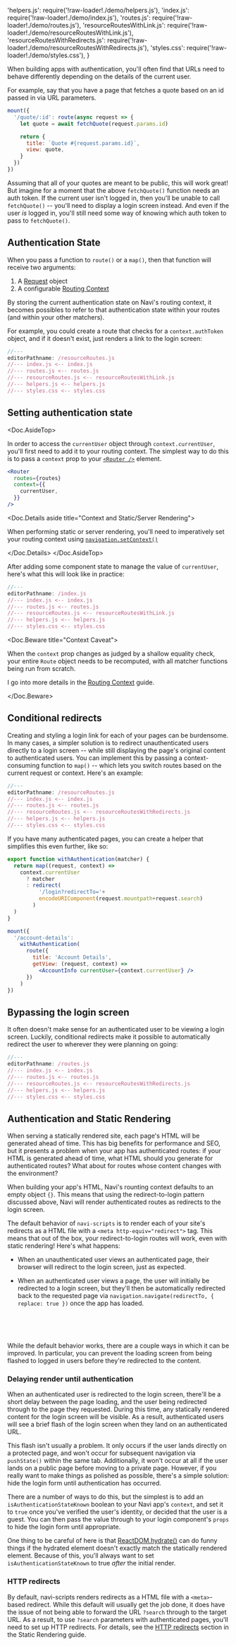   'helpers.js': require('!raw-loader!./demo/helpers.js'),
  'index.js': require('!raw-loader!./demo/index.js'),
  'routes.js': require('!raw-loader!./demo/routes.js'),
  'resourceRoutesWithLink.js': require('!raw-loader!./demo/resourceRoutesWithLink.js'),
  'resourceRoutesWithRedirects.js': require('!raw-loader!./demo/resourceRoutesWithRedirects.js'),
  'styles.css': require('!raw-loader!./demo/styles.css'),
}

When building apps with authentication, you'll often find that URLs need to behave differently depending on the details of the current user.

For example, say that you have a page that fetches a quote based on an id passed in via URL parameters.

```js
mount({
  '/quote/:id': route(async request => {
    let quote = await fetchQuote(request.params.id)

    return {
      title: `Quote #{request.params.id}`,
      view: quote,
    }
  })
})
```

Assuming that all of your quotes are meant to be public, this will work great! But imagine for a moment that the above `fetchQuote()` function needs an auth token. If the current user isn't logged in, then you'll be unable to call `fetchQuote()` -- you'll need to display a login screen instead. And even if the user *is* logged in, you'll still need some way of knowing which auth token to pass to `fetchQuote()`.


Authentication State
--------------------

When you pass a function to `route()` or a `map()`, then that function will receive two arguments:

1. A [Request](../../reference/data-types/#request) object
2. A configurable [Routing Context](../routing-context)

By storing the current authentication state on Navi's routing context, it becomes possibles to refer to that authentication state within your routes (and within your other matchers).

For example, you could create a route that checks for a `context.authToken` object, and if it doesn't exist, just renders a link to the login screen:

```js
//---
editorPathname: /resourceRoutes.js
//--- index.js <-- index.js
//--- routes.js <-- routes.js
//--- resourceRoutes.js <-- resourceRoutesWithLink.js
//--- helpers.js <-- helpers.js
//--- styles.css <-- styles.css
```


Setting authentication state
----------------------------

<Doc.AsideTop>

In order to access the `currentUser` object through `context.currentUser`, you'll first need to add it to your routing context. The simplest way to do this is to pass a `context` prop to your [`<Router />`](../../reference/react-components-hooks/#router) element.

```jsx
<Router
  routes={routes}
  context={{
    currentUser,
  }}
/>
```

<Doc.Details aside title="Context and Static/Server Rendering">

When performing static or server rendering, you'll need to imperatively set your routing context using [`navigation.setContext()`](../../reference/navigation/#navigationsetcontext)

</Doc.Details>
</Doc.AsideTop>

After adding some component state to manage the value of `currentUser`, here's what this will look like in practice:

```js
//---
editorPathname: /index.js
//--- index.js <-- index.js
//--- routes.js <-- routes.js
//--- resourceRoutes.js <-- resourceRoutesWithLink.js
//--- helpers.js <-- helpers.js
//--- styles.css <-- styles.css
```

<Doc.Beware title="Context Caveat">

When the `context` prop changes as judged by a shallow equality check, your entire `Route` object needs to be recomputed, with all matcher functions being run from scratch.

I go into more details in the [Routing Context](../routing-context) guide.

</Doc.Beware>


Conditional redirects
---------------------

Creating and styling a login link for each of your pages can be burdensome. In many cases, a simpler solution is to redirect unauthenticated users directly to a login screen -- while still displaying the page's original content to authenticated users. You can implement this by passing a context-consuming function to `map()` -- which lets you switch routes based on the current request or context. Here's an example:

```js
//---
editorPathname: /resourceRoutes.js
//--- index.js <-- index.js
//--- routes.js <-- routes.js
//--- resourceRoutes.js <-- resourceRoutesWithRedirects.js
//--- helpers.js <-- helpers.js
//--- styles.css <-- styles.css
```

If you have many authenticated pages, you can create a helper that simplifies this even further, like so:

```jsx
export function withAuthentication(matcher) {
  return map((request, context) =>
    context.currentUser
      ? matcher
      : redirect(
          '/login?redirectTo='+
          encodeURIComponent(request.mountpath+request.search)
        )
  )
}

mount({
  '/account-details':
    withAuthentication(
      route({
        title: 'Account Details',
        getView: (request, context) =>
          <AccountInfo currentUser={context.currentUser} />
      })
    )
})
```


Bypassing the login screen
--------------------------

It often doesn't make sense for an authenticated user to be viewing a login screen. Luckily, conditional redirects make it possible to automatically redirect the user to wherever they were planning on going:

```js
//---
editorPathname: /routes.js
//--- index.js <-- index.js
//--- routes.js <-- routes.js
//--- resourceRoutes.js <-- resourceRoutesWithRedirects.js
//--- helpers.js <-- helpers.js
//--- styles.css <-- styles.css
```


## Authentication and Static Rendering

When serving a statically rendered site, each page's HTML will be generated ahead of time. This has big benefits for performance and SEO, but it presents a problem when your app has authenticated routes: if your HTML is generated ahead of time, what HTML should you generate for authenticated routes? What about for routes whose content changes with the environment?

When building your app's HTML, Navi's rounting context defaults to an empty object `{}`. This means that using the redirect-to-login pattern discussed above, Navi will render authenticated routes as redirects to the login screen.

The default behavior of `navi-scripts` is to render each of your site's redirects as a HTML file with a `<meta http-equiv="redirect">` tag. This means that out of the box, your redirect-to-login routes will work, even with static rendering! Here's what happens:

-   When an unauthenticated user views an authenticated page, their browser will redirect to the login screen, just as expected.

-   When an authenticated user views a page, the user will initially be redirected to a login screen, but they'll then be automatically redirected back to the requested page via `navigation.navigate(redirectTo, { replace: true })` once the app has loaded.

    <br />
    <Doc.Image src={require('./auth-redirect-flow.svg')} alt="Redirect flow diagram" />
    <br /><br />

While the default behavior works, there are a couple ways in which it can be improved. In particular, you can prevent the loading screen from being flashed to logged in users before they're redirected to the content.


### Delaying render until authentication

When an authenticated user is redirected to the login screen, there'll be a short delay between the page loading, and the user being redirected through to the page they requested. During this time, any statically rendered content for the login screen will be visible. As a result, authenticated users will see a brief flash of the login screen when they land on an authenticated URL.

This flash isn't usually a problem. It only occurs if the user lands directly on a protected page, and won't occur for subsequent navigation via `pushState()` within the same tab. Additionally, it won't occur at all if the user lands on a public page before moving to a private page. However, if you really want to make things as polished as possible, there's a simple solution: hide the login form until authentication has occurred.

There are a number of ways to do this, but the simplest is to add an `isAuthenticationStateKnown` boolean to your Navi app's `context`, and set it to `true` once you've verified the user's identity, or decided that the user is a guest. You can then pass the value through to your login component's `props` to hide the login form until appropriate.

One thing to be careful of here is that [ReactDOM.hydrate()](https://reactjs.org/docs/react-dom.html#hydrate) can do funny things if the hydrated element doesn't exactly match the statically rendered element. Because of this, you'll always want to set `isAuthenticationStateKnown` to true *after* the initial render.


### HTTP redirects

By default, navi-scripts renders redirects as a HTML file with a `<meta>`-based redirect. While this default will usually get the job done, it does have the issue of not being able to forward the URL `?search` through to the target URL. As a result, to use `?search` parameters with authenticated pages, you'll need to set up HTTP redirects. For details, see the [HTTP redirects](../static-rendering/#http-redirects) section in the Static Rendering guide.
